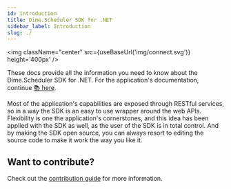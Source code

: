 ```yaml
---
id: introduction
title: Dime.Scheduler SDK for .NET 
sidebar_label: Introduction
slug: ./
---
```


<img className="center" src={useBaseUrl('img/connect.svg')} height='400px' />

These docs provide all the information you need to know about the Dime.Scheduler SDK for .NET. For the application's documentation, continue [📚 here](https://docs.dimescheduler.com).


Most of the application's capabilities are exposed through RESTful services, so in a way the SDK is an easy to use wrapper around the web APIs.
Flexibility is one the application's cornerstones, and this idea has been applied with the SDK as well, as the user of the SDK is in total control. And by making the SDK open source, you can always resort to editing the source code to make it work the way you like it.

## Want to contribute?

Check out the [contribution guide](contributing) for more information.